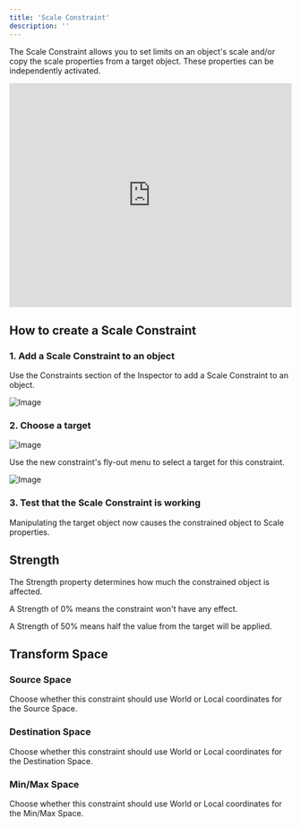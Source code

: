 ```yaml
---
title: 'Scale Constraint'
description: ''
---
```


The Scale Constraint allows you to set limits on an object's scale and/or copy the scale properties from a target object. These properties can be independently activated. 

<iframe width="100%" height="400" src="https://www.youtube.com/embed/4fFuGQHAiIQ?si=basgcbM9OWgTtvXw" title="YouTube video player" frameborder="0" allow="accelerometer; autoplay; clipboard-write; encrypted-media; gyroscope; picture-in-picture; web-share" referrerpolicy="strict-origin-when-cross-origin" allowfullscreen></iframe>

## How to create a Scale Constraint 

### 1. Add a Scale Constraint to an object

Use the Constraints section of the Inspector to add a Scale Constraint to an object.

![Image](https://ucarecdn.com/ae4a6d01-89b4-423d-988d-73a7094e4d8a/)

### 2. Choose a target 

![Image](https://ucarecdn.com/dde72565-7f0f-447b-a98a-3cc33c55c79a/)

Use the new constraint's fly-out menu to select a target for this constraint.

![Image](https://ucarecdn.com/52454a24-75d9-464b-8c8e-29de2e620b8a/)

### 3. Test that the Scale Constraint is working

Manipulating the target object now causes the constrained object to Scale properties.

## Strength 

The Strength property determines how much the constrained object is affected.

A Strength of 0% means the constraint won't have any effect.

A Strength of 50% means half the value from the target will be applied.

## Transform Space 

### Source Space 

Choose whether this constraint should use World or Local coordinates for the Source Space.

### Destination Space 

Choose whether this constraint should use World or Local coordinates for the Destination Space.

### Min/Max Space 

Choose whether this constraint should use World or Local coordinates for the Min/Max Space.